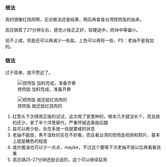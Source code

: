 :::: {layout-ncol=2}

::: {#col1}
### 想法

真的很像红烧肉啊，无论做法还是结果，稍后再查查台湾控肉饭的由来。

高压锅蒸了27分钟左右，感觉火候正正好，软硬适中，肉块中等偏小。

说不上咸，但是还可以再减少一些盐，上色可以再轻一些，PS：老抽不是我加的。

### 做法

过于简单，就不赘述了。
:::

![控肉饭 加料完成，准备开煮](/journals/2024/02/images/2024-02-12-cooking-240212-122110.png){.lightbox}
::::

:::: {layout=[1,1]}

![控肉饭 就还挺红烧肉的](/journals/2024/02/images/2024-02-12-cooking-240212-122010.png){.lightbox}

::: {.callout-tip}
1. 红葱头下次得用正版的试试，这次用了家里种的，根本几乎就没长个，而且放的还少，拿了半个洋葱替代，严重怀疑这条拖后腿
2. 盐可以再少些，处在多放一些就要咸的状态
3. 老抽不能放，黑不溜秋的实在不好看，而且看台湾的控肉饭视频和照片，基本上就是糖色的程度
4. 或许酱油也可以少一点点，maybe，不过这个要等下次老抽不放以后再看看效果
5. 高压锅25-27分钟还挺合适的，这个可以继续延用
:::

::::
